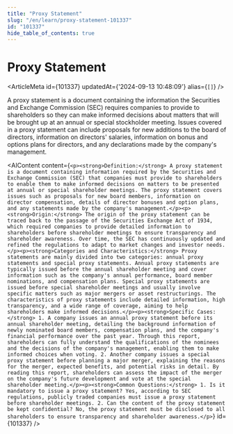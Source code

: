 ```yaml
---
title: "Proxy Statement"
slug: "/en/learn/proxy-statement-101337"
id: "101337"
hide_table_of_contents: true
---
```



# Proxy Statement

<ArticleMeta id={101337} updatedAt={'2024-09-13 10:48:09'} alias={`[]`} />
<div className='border-solid border-b border-t-0 my-4 border-[var(--ifm-color-gray-300)]' />

A proxy statement is a document containing the information the Securities and Exchange Commission (SEC) requires companies to provide to shareholders so they can make informed decisions about matters that will be brought up at an annual or special stockholder meeting. Issues covered in a proxy statement can include proposals for new additions to the board of directors, information on directors' salaries, information on bonus and options plans for directors, and any declarations made by the company's management.

<AIContent content={`<p><strong>Definition:</strong> A proxy statement is a document containing information required by the Securities and Exchange Commission (SEC) that companies must provide to shareholders to enable them to make informed decisions on matters to be presented at annual or special shareholder meetings. The proxy statement covers issues such as proposals for new board members, information on director compensation, details of director bonuses and option plans, and any statements made by the company's management.</p><p><strong>Origin:</strong> The origin of the proxy statement can be traced back to the passage of the Securities Exchange Act of 1934, which required companies to provide detailed information to shareholders before shareholder meetings to ensure transparency and shareholder awareness. Over time, the SEC has continuously updated and refined the regulations to adapt to market changes and investor needs.</p><p><strong>Categories and Characteristics:</strong> Proxy statements are mainly divided into two categories: annual proxy statements and special proxy statements. Annual proxy statements are typically issued before the annual shareholder meeting and cover information such as the company's annual performance, board member nominations, and compensation plans. Special proxy statements are issued before special shareholder meetings and usually involve specific matters such as major mergers or asset restructurings. The characteristics of proxy statements include detailed information, high transparency, and a wide range of coverage, aiming to help shareholders make informed decisions.</p><p><strong>Specific Cases:</strong> 1. A company issues an annual proxy statement before its annual shareholder meeting, detailing the background information of newly nominated board members, compensation plans, and the company's financial performance over the past year. Through this report, shareholders can fully understand the qualifications of the nominees and the decisions of the company's management, enabling them to make informed choices when voting. 2. Another company issues a special proxy statement before planning a major merger, explaining the reasons for the merger, expected benefits, and potential risks in detail. By reading this report, shareholders can assess the impact of the merger on the company's future development and vote at the special shareholder meeting.</p><p><strong>Common Questions:</strong> 1. Is it mandatory to issue a proxy statement? Yes, according to SEC regulations, publicly traded companies must issue a proxy statement before shareholder meetings. 2. Can the content of the proxy statement be kept confidential? No, the proxy statement must be disclosed to all shareholders to ensure transparency and shareholder awareness.</p>`} id={101337} />
